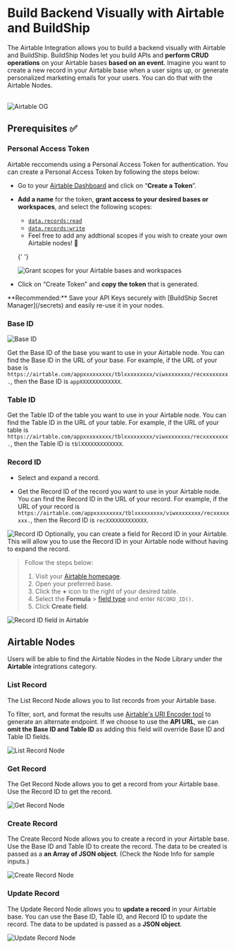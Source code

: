 # Build Backend Visually with Airtable and BuildShip


The Airtable Integration allows you to build a backend visually with Airtable and BuildShip. BuildShip Nodes let you
build APIs and **perform CRUD operations** on your Airtable bases **based on an event**. Imagine you want to create a
new record in your Airtable base when a user signs up, or generate personalized marketing emails for your users. You can
do that with the Airtable Nodes.

<br />
<Image src={airtableOg} alt='Airtable OG' width={1200} />

## Prerequisites ✅

### Personal Access Token

Airtable reccomends using a Personal Access Token for authentication. You can create a Personal Access Token by
following the steps below:

- Go to your [Airtable Dashboard](https://airtable.com/create/tokens) and click on “**Create a Token**”.

- **Add a name** for the token, **grant access to your desired bases or workspaces**, and select the following scopes:

  - [`data.records:read`](https://airtable.com/developers/web/api/scopes#data-records-read)
  - [`data.records:write`](https://airtable.com/developers/web/api/scopes#data-records-write)
  - Feel free to add any addtional scopes if you wish to create your own Airtable nodes! 🤩

  {' '}

  <Image src={airtable1} alt='Grant scopes for your Airtable bases and workspaces' width={1200} />

- Click on “Create Token” and **copy the token** that is generated.

<Callout type='info'>
  **Recommended:** Save your API Keys securely with [BuildShip Secret Manager](/secrets) and easily re-use it in your
  nodes.
</Callout>

### Base ID

<Image src={airtable2} alt='Base ID' width={1200} />

Get the Base ID of the base you want to use in your Airtable node. You can find the Base ID in the URL of your base. For
example, if the URL of your base is `https://airtable.com/appxxxxxxxxx/tblxxxxxxxxx/viwxxxxxxxx/recxxxxxxxx.`, then the
Base ID is `appXXXXXXXXXXXXX`.

### Table ID

Get the Table ID of the table you want to use in your Airtable node. You can find the Table ID in the URL of your table.
For example, if the URL of your table is `https://airtable.com/appxxxxxxxxx/tblxxxxxxxxx/viwxxxxxxxx/recxxxxxxxx.`, then
the Table ID is `tblXXXXXXXXXXXXX`.

### Record ID

- Select and expand a record.

- Get the Record ID of the record you want to use in your Airtable node. You can find the Record ID in the URL of your
  record. For example, if the URL of your record is
  `https://airtable.com/appxxxxxxxxx/tblxxxxxxxxx/viwxxxxxxxx/recxxxxxxxx.`, then the Record ID is `recXXXXXXXXXXXXX`.

<Image src={airtable3} alt='Record ID' width={1200} />

<Callout type='tip' emoji="✅">
Optionally, you can create a field for Record ID in your Airtable. This will allow you to use the Record ID in your Airtable node without having to expand the record.

> Follow the steps below:
>
> 1. Visit your [Airtable homepage](https://airtable.com/).
> 2. Open your preferred base.
> 3. Click the **+** icon to the right of your desired table.
> 4. Select the **Formula** >
>    [field type](https://support.airtable.com/v1/docs/supported-field-types-in-airtable-overview) and
>    enter `RECORD_ID()`.
> 5. Click **Create field**.

<Image src={airtable4} alt='Record ID field in Airtable' width={1200} />

</Callout>

## Airtable Nodes

Users will be able to find the Airtable Nodes in the Node Library under the **Airtable** integrations category.

### List Record

The List Record Node allows you to list records from your Airtable base.

To filter, sort, and format the results use [Airtable's URI Encoder tool](https://codepen.io/airtable/pen/MeXqOg) to
generate an alternate endpoint. If we choose to use the **API URL**, we can **omit the Base ID and Table ID** as adding
this field will override Base ID and Table ID fields.

<Image src={airtableList} alt='List Record Node' width={1200} />

### Get Record

The Get Record Node allows you to get a record from your Airtable base. Use the Record ID to get the record.

<Image src={airtableGet} alt='Get Record Node' width={1200} />

### Create Record

The Create Record Node allows you to create a record in your Airtable base. Use the Base ID and Table ID to create the
record. The data to be created is passed as a **an Array of JSON object**. (Check the Node Info for sample inputs.)

<Image src={airtableCreate} alt='Create Record Node' width={1200} />

### Update Record

The Update Record Node allows you to **update a record** in your Airtable base. You can use the Base ID, Table ID, and
Record ID to update the record. The data to be updated is passed as a **JSON object**.

<Image src={airtableUpdate} alt='Update Record Node' width={1200} />
